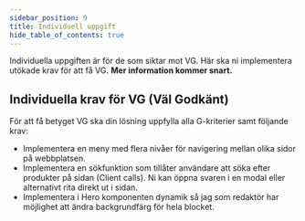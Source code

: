 ```yaml
---
sidebar_position: 9
title: Individuell uppgift
hide_table_of_contents: true
---
```



Individuella uppgiften är för de som siktar mot VG. Här ska ni implementera utökade krav för att få VG.
**Mer information kommer snart.**

<ContentCountdownWrapper datetime="2025-08-25T09:00:00Z">

## Individuella krav för VG (Väl Godkänt)

För att få betyget VG ska din lösning uppfylla alla G-kriterier samt följande krav:

- Implementera en meny med flera nivåer för navigering mellan olika sidor på webbplatsen.
- Implementera en sökfunktion som tillåter användare att söka efter produkter på sidan (Client calls).  Ni kan öppna svaren i en modal eller alternativt rita direkt ut i sidan.
- Implementera i Hero komponenten dynamik så jag som redaktör har möjlighet
att ändra backgrundfärg för hela blocket.

</ContentCountdownWrapper>